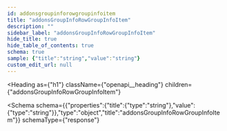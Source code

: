 ```yaml
---
id: addonsgroupinforowgroupinfoitem
title: "addonsGroupInfoRowGroupInfoItem"
description: ""
sidebar_label: "addonsGroupInfoRowGroupInfoItem"
hide_title: true
hide_table_of_contents: true
schema: true
sample: {"title":"string","value":"string"}
custom_edit_url: null
---
```



<Heading
  as={"h1"}
  className={"openapi__heading"}
  children={"addonsGroupInfoRowGroupInfoItem"}
>
</Heading>





<Schema
  schema={{"properties":{"title":{"type":"string"},"value":{"type":"string"}},"type":"object","title":"addonsGroupInfoRowGroupInfoItem"}}
  schemaType={"response"}
>
  
</Schema>
            